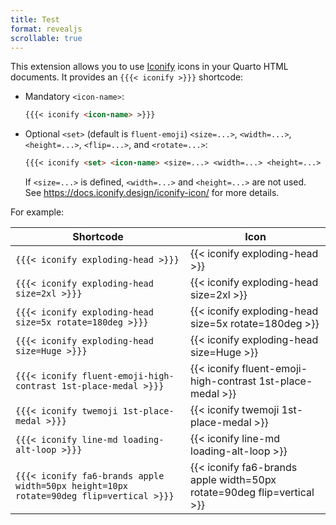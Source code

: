 ---
title: Test
format: revealjs
scrollable: true
---

This extension allows you to use [Iconify](https://icon-sets.iconify.design/) icons in your Quarto HTML documents.
It provides an `{{{< iconify >}}}` shortcode:

- Mandatory `<icon-name>`:
  ``` markdown
  {{{< iconify <icon-name> >}}}
  ```

- Optional `<set>` (default is `fluent-emoji`) `<size=...>`, `<width=...>`, `<height=...>`, `<flip=...>`, and `<rotate=...>`:
  ``` markdown
  {{{< iconify <set> <icon-name> <size=...> <width=...> <height=...> <flip=...> <rotate=...> >}}}
  ```
  If `<size=...>` is defined, `<width=...>` and `<height=...>` are not used.  
  See <https://docs.iconify.design/iconify-icon/> for more details.

For example:

| Shortcode                                                                              | Icon                                                                   |
| -------------------------------------------------------------------------------------- | ---------------------------------------------------------------------- |
| `{{{< iconify exploding-head >}}}`                                                     | {{< iconify exploding-head >}}                                         |
| `{{{< iconify exploding-head size=2xl >}}}`                                            | {{< iconify exploding-head size=2xl >}}                                |
| `{{{< iconify exploding-head size=5x rotate=180deg >}}}`                               | {{< iconify exploding-head size=5x rotate=180deg >}}                   |
| `{{{< iconify exploding-head size=Huge >}}}`                                           | {{< iconify exploding-head size=Huge >}}                               |
| `{{{< iconify fluent-emoji-high-contrast 1st-place-medal >}}}`                         | {{< iconify fluent-emoji-high-contrast 1st-place-medal >}}             |
| `{{{< iconify twemoji 1st-place-medal >}}}`                                            | {{< iconify twemoji 1st-place-medal >}}                                |
| `{{{< iconify line-md loading-alt-loop >}}}`                                           | {{< iconify line-md loading-alt-loop >}}                               |
| `{{{< iconify fa6-brands apple width=50px height=10px rotate=90deg flip=vertical >}}}` | {{< iconify fa6-brands apple width=50px rotate=90deg flip=vertical >}} |
